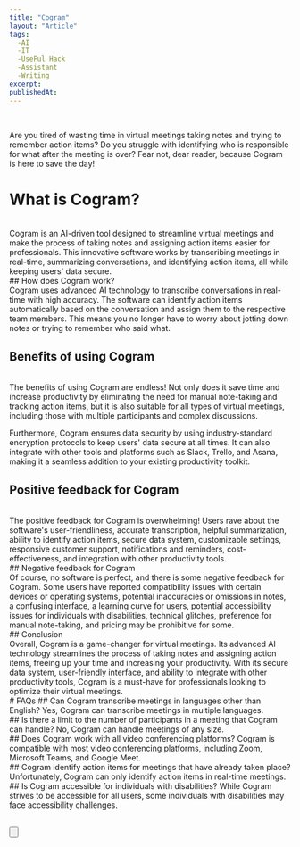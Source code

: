 ```yaml
---
title: "Cogram"
layout: "Article"
tags:
  -AI 
  -IT
  -UseFul Hack
  -Assistant
  -Writing
excerpt:
publishedAt:
---
```


<br/>

Are you tired of wasting time in virtual meetings taking notes and trying to remember action items? Do you struggle with identifying who is responsible for what after the meeting is over? Fear not, dear reader, because Cogram is here to save the day!
<br/>
# What is Cogram?
<br/>
Cogram is an AI-driven tool designed to streamline virtual meetings and make the process of taking notes and assigning action items easier for professionals. This innovative software works by transcribing meetings in real-time, summarizing conversations, and identifying action items, all while keeping users' data secure.
<br/>
## How does Cogram work?
<br/>
Cogram uses advanced AI technology to transcribe conversations in real-time with high accuracy. The software can identify action items automatically based on the conversation and assign them to the respective team members. This means you no longer have to worry about jotting down notes or trying to remember who said what.

## Benefits of using Cogram
<br/>
The benefits of using Cogram are endless! Not only does it save time and increase productivity by eliminating the need for manual note-taking and tracking action items, but it is also suitable for all types of virtual meetings, including those with multiple participants and complex discussions.

Furthermore, Cogram ensures data security by using industry-standard encryption protocols to keep users' data secure at all times. It can also integrate with other tools and platforms such as Slack, Trello, and Asana, making it a seamless addition to your existing productivity toolkit.
<br/>
## Positive feedback for Cogram
<br/>
The positive feedback for Cogram is overwhelming! Users rave about the software's user-friendliness, accurate transcription, helpful summarization, ability to identify action items, secure data system, customizable settings, responsive customer support, notifications and reminders, cost-effectiveness, and integration with other productivity tools.
<br/>
## Negative feedback for Cogram
<br/>
Of course, no software is perfect, and there is some negative feedback for Cogram. Some users have reported compatibility issues with certain devices or operating systems, potential inaccuracies or omissions in notes, a confusing interface, a learning curve for users, potential accessibility issues for individuals with disabilities, technical glitches, preference for manual note-taking, and pricing may be prohibitive for some.
<br/>
## Conclusion
<br/>
Overall, Cogram is a game-changer for virtual meetings. Its advanced AI technology streamlines the process of taking notes and assigning action items, freeing up your time and increasing your productivity. With its secure data system, user-friendly interface, and ability to integrate with other productivity tools, Cogram is a must-have for professionals looking to optimize their virtual meetings.
<br/>
# FAQs
## Can Cogram transcribe meetings in languages other than English?
Yes, Cogram can transcribe meetings in multiple languages.
<br/>
## Is there a limit to the number of participants in a meeting that Cogram can handle?
No, Cogram can handle meetings of any size.
<br/>
## Does Cogram work with all video conferencing platforms?
Cogram is compatible with most video conferencing platforms, including Zoom, Microsoft Teams, and Google Meet.
<br/>
##  Cogram identify action items for meetings that have already taken place?
Unfortunately, Cogram can only identify action items in real-time meetings.
<br/>
## Is Cogram accessible for individuals with disabilities?
While Cogram strives to be accessible for all users, some individuals with disabilities may face accessibility challenges.
<br />
<br />

<Button
  address="https://www.cogram.com/"
  text="Link to Cogram"
/>